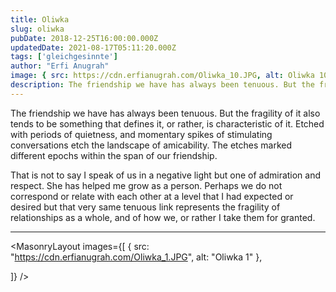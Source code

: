 ```yaml
---
title: Oliwka
slug: oliwka
pubDate: 2018-12-25T16:00:00.000Z
updatedDate: 2021-08-17T05:11:20.000Z
tags: ['gleichgesinnte']
author: "Erfi Anugrah"
image: { src: https://cdn.erfianugrah.com/Oliwka_10.JPG, alt: Oliwka 10, positionx: 36%, positiony: 20% }
description: The friendship we have has always been tenuous. But the fragility of it also tends to be something that defines it, or rather, is characteristic of it.
---
```


The friendship we have has always been tenuous. But the fragility of it also tends to be something that defines it, or rather, is characteristic of it. Etched with periods of quietness, and momentary spikes of stimulating conversations etch the landscape of amicability. The etches marked different epochs within the span of our friendship.

That is not to say I speak of us in a negative light but one of admiration and respect. She has helped me grow as a person. Perhaps we do not correspond or relate with each other at a level that I had expected or desired but that very same tenuous link represents the fragility of relationships as a whole, and of how we, or rather I take them for granted.

---

<MasonryLayout images={[
    { src: "https://cdn.erfianugrah.com/Oliwka_1.JPG", alt: "Oliwka 1" },


]} />

